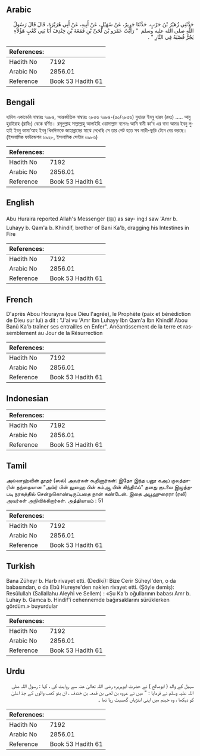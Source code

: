 ## Arabic


<div dir="rtl" lang="ar" style={{fontSize:'larger',backgroundColor:'#f8f9fa',padding:20}}>
حَدَّثَنِي زُهَيْرُ بْنُ حَرْبٍ، حَدَّثَنَا جَرِيرٌ، عَنْ سُهَيْلٍ، عَنْ أَبِيهِ، عَنْ أَبِي هُرَيْرَةَ، قَالَ قَالَ رَسُولُ اللَّهِ صلى الله عليه وسلم ‏ "‏ رَأَيْتُ عَمْرَو بْنَ لُحَىِّ بْنِ قَمَعَةَ بْنِ خِنْدِفَ أَبَا بَنِي كَعْبٍ هَؤُلاَءِ يَجُرُّ قُصْبَهُ فِي النَّارِ ‏"‏ ‏.‏
</div>
<div style={{backgroundColor:'#f8f9fa',padding:20, marginBottom: 10}}><table> <thead> <tr> <th>References:</th> <th></th> </tr> </thead> <tbody><tr><td>Hadith No</td><td>7192</td></tr><tr><td>Arabic No</td><td>2856.01</td></tr><tr><td>Reference</td><td>Book 53 Hadith 61</td></tr></tbody></table></div>

## Bengali


<div dir="ltr" lang="bn" style={{fontSize:'larger',backgroundColor:'#f8f9fa',padding:20}}>
হাদিস একাডেমি নাম্বারঃ ৭০৮৪, আন্তর্জাতিক নাম্বারঃ ২৮৫৬ ৭০৮৪-(৫০/২৮৫৬) যুহায়র ইবনু হারব (রহঃ) ..... আবু হুরাইরাহ (রাযিঃ) থেকে বর্ণিত। রসূলুল্লাহ সাল্লাল্লাহু আলাইহি ওয়াসাল্লাম বলেনঃ আমি বানী কা'ব এর বাবা আমর ইবনু লুহাই ইবনু কামা’আহ ইবনু খিনদিফকে জাহান্নামের মাঝে দেখেছি সে তার পেট হতে সব নাড়ী-ভুড়ি টেনে বের করছে। (ইসলামিক ফাউন্ডেশন ৬৯২৮, ইসলামিক সেন্টার ৬৯৮৬)
</div>
<div style={{backgroundColor:'#f8f9fa',padding:20, marginBottom: 10}}><table> <thead> <tr> <th>References:</th> <th></th> </tr> </thead> <tbody><tr><td>Hadith No</td><td>7192</td></tr><tr><td>Arabic No</td><td>2856.01</td></tr><tr><td>Reference</td><td>Book 53 Hadith 61</td></tr></tbody></table></div>

## English


<div dir="ltr" lang="en" style={{fontSize:'larger',backgroundColor:'#f8f9fa',padding:20}}>
Abu Huraira reported Allah's Messenger (ﷺ) as say- ing:I saw 'Amr b. Luhayy b. Qam'a b. Khindif, brother of Bani Ka'b, dragging his Intestines in Fire
</div>
<div style={{backgroundColor:'#f8f9fa',padding:20, marginBottom: 10}}><table> <thead> <tr> <th>References:</th> <th></th> </tr> </thead> <tbody><tr><td>Hadith No</td><td>7192</td></tr><tr><td>Arabic No</td><td>2856.01</td></tr><tr><td>Reference</td><td>Book 53 Hadith 61</td></tr></tbody></table></div>

## French


<div dir="ltr" lang="fr" style={{fontSize:'larger',backgroundColor:'#f8f9fa',padding:20}}>
D'après Abou Hourayra (que Dieu l'agrée), le Prophète (paix et bénédiction de Dieu sur lui) a dit : "J'ai vu 'Amr Ibn Luhayy Ibn Qam'a Ibn Khindif Abou Banû Ka'b traîner ses entrailles en Enfer". Anéantissement de la terre et rassemblement au Jour de la Résurrection
</div>
<div style={{backgroundColor:'#f8f9fa',padding:20, marginBottom: 10}}><table> <thead> <tr> <th>References:</th> <th></th> </tr> </thead> <tbody><tr><td>Hadith No</td><td>7192</td></tr><tr><td>Arabic No</td><td>2856.01</td></tr><tr><td>Reference</td><td>Book 53 Hadith 61</td></tr></tbody></table></div>

## Indonesian


<div dir="ltr" lang="id" style={{fontSize:'larger',backgroundColor:'#f8f9fa',padding:20}}>

</div>
<div style={{backgroundColor:'#f8f9fa',padding:20, marginBottom: 10}}><table> <thead> <tr> <th>References:</th> <th></th> </tr> </thead> <tbody><tr><td>Hadith No</td><td>7192</td></tr><tr><td>Arabic No</td><td>2856.01</td></tr><tr><td>Reference</td><td>Book 53 Hadith 61</td></tr></tbody></table></div>

## Tamil


<div dir="ltr" lang="ta" style={{fontSize:'larger',backgroundColor:'#f8f9fa',padding:20}}>
அல்லாஹ்வின் தூதர் (ஸல்) அவர்கள் கூறினார்கள்: இதோ இந்த பனூ கஅப் குலத்தாரின் தந்தையான "அம்ர் பின் லுஹை பின் கம்ஆ பின் கிந்திஃப்" தனது குடலை இழுத்தபடி நரகத்தில் சென்றுகொண்டிருப்பதை நான் கண்டேன். இதை அபூஹுரைரா (ரலி) அவர்கள் அறிவிக்கிறார்கள். அத்தியாயம் : 51
</div>
<div style={{backgroundColor:'#f8f9fa',padding:20, marginBottom: 10}}><table> <thead> <tr> <th>References:</th> <th></th> </tr> </thead> <tbody><tr><td>Hadith No</td><td>7192</td></tr><tr><td>Arabic No</td><td>2856.01</td></tr><tr><td>Reference</td><td>Book 53 Hadith 61</td></tr></tbody></table></div>

## Turkish


<div dir="ltr" lang="tr" style={{fontSize:'larger',backgroundColor:'#f8f9fa',padding:20}}>
Bana Züheyr b. Harb rivayet etti. (Dediki): Bize Cerir Süheyl'den, o da babasından, o da Ebû Hureyre'den naklen rivayet etti. (Şöyle demiş): Resûlullah (Sallallahu Aleyhi ve Sellem) : «Şu Ka'b oğullarının babası Amr b. Luhay b. Gamca b. Hindif'î cehennemde bağırsaklarını sürüklerken gördüm.» buyurdular
</div>
<div style={{backgroundColor:'#f8f9fa',padding:20, marginBottom: 10}}><table> <thead> <tr> <th>References:</th> <th></th> </tr> </thead> <tbody><tr><td>Hadith No</td><td>7192</td></tr><tr><td>Arabic No</td><td>2856.01</td></tr><tr><td>Reference</td><td>Book 53 Hadith 61</td></tr></tbody></table></div>

## Urdu


<div dir="rtl" lang="ur" style={{fontSize:'larger',backgroundColor:'#f8f9fa',padding:20}}>
سہیل کے والد ( ابوصالح ) نے حضرت ابوہریرہ رضی اللہ تعالیٰ عنہ سے روایت کی ، کہا : رسول اللہ صلی اللہ علیہ وسلم نے فرمایا : " میں نے عروہ بن لحی بن قمعہ بن خندف ، ان بنو کعب والوں کے جذ اعلیٰ کو دیکھا ، وہ جہنم میں اپنی انتڑیاں گھسیٹ رہا تھا ۔
</div>
<div style={{backgroundColor:'#f8f9fa',padding:20, marginBottom: 10}}><table> <thead> <tr> <th>References:</th> <th></th> </tr> </thead> <tbody><tr><td>Hadith No</td><td>7192</td></tr><tr><td>Arabic No</td><td>2856.01</td></tr><tr><td>Reference</td><td>Book 53 Hadith 61</td></tr></tbody></table></div>